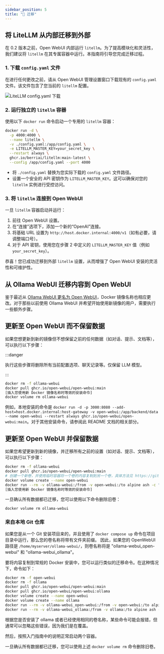 ```yaml
---
sidebar_position: 5
title: "🔄 迁移"
---
```


## 将 LiteLLM 从内部迁移到外部

在 0.2 版本之前，Open WebUI 内部运行 `litellm`。为了提高模块化和灵活性，我们建议将 `litellm` 在其专属容器中运行。本指南将引导您完成迁移过程。

### 1. 下载 `config.yaml` 文件

在进行任何更改之前，请从 Open WebUI 管理设置窗口下载现有的 `config.yaml` 文件。该文件包含了您当前的 `litellm` 配置。

![LiteLLM config.yaml 下载](/img/migration_litellm_config.png)

### 2. 运行独立的 `litellm` 容器

使用以下 `docker run` 命令启动一个专用的 `litellm` 容器：

```bash
docker run -d \
  -p 4000:4000 \
  --name litellm \
  -v ./config.yaml:/app/config.yaml \
  -e LITELLM_MASTER_KEY=your_secret_key \
  --restart always \
  ghcr.io/berriai/litellm:main-latest \
  --config /app/config.yaml --port 4000
```

- 将 `./config.yaml` 替换为您实际下载的 `config.yaml` 文件路径。
- 设置一个安全的 API 密钥作为 `LITELLM_MASTER_KEY`。这可以确保对您的 `litellm` 实例进行受控访问。

### 3. 将 `litellm` 连接到 Open WebUI

一旦 `litellm` 容器启动并运行：

1. 前往 Open WebUI 设置。
2. 在“连接”选项下，添加一个新的“OpenAI”连接。
3. 将基础 URL 设置为 `http://host.docker.internal:4000/v1`（如有必要，请调整端口号）。
4. 对于 API 密钥，使用您在步骤 2 中定义的 `LITELLM_MASTER_KEY` 值（例如 `your_secret_key`）。

恭喜！您已成功迁移到外部 `litellm` 设置，从而增强了 Open WebUI 安装的灵活性和可维护性。

## 从 Ollama WebUI 迁移内容到 Open WebUI

鉴于最近从 [Ollama WebUI 更名为 Open WebUI](https://github.com/open-webui/open-webui/discussions/602)，Docker 镜像名称也相应更改。对于那些以前使用 Ollama WebUI 并希望开始使用新镜像的用户，需要执行一些额外步骤。

## 更新至 Open WebUI 而不保留数据

如果您想更新到新的镜像但不想保留之前的任何数据（如对话、提示、文档等），可以执行以下步骤：

:::danger

执行这些步骤将删除所有当前配置选项、聊天记录等。仅保留 LLM 模型。

:::

```bash
docker rm -f ollama-webui
docker pull ghcr.io/open-webui/open-webui:main
[插入您使用新 Docker 镜像名称时等效的安装命令]
docker volume rm ollama-webui
```

例如，本地安装的命令是 `docker run -d -p 3000:8080 --add-host=host.docker.internal:host-gateway -v open-webui:/app/backend/data --name open-webui --restart always ghcr.io/open-webui/open-webui:main`。对于其他安装命令，请参阅此 README 文档的相关部分。

## 更新至 Open WebUI 并保留数据

如果您希望更新到新的镜像，并迁移所有之前的设置（如对话、提示、文档等），可以执行以下步骤：

```bash
docker rm -f ollama-webui
docker pull ghcr.io/open-webui/open-webui:main
# 创建一个新卷，并使用临时容器将一个卷的内容复制到另一个卷，具体方法见 https://github.com/moby/moby/issues/31154#issuecomment-360531460
docker volume create --name open-webui
docker run --rm -v ollama-webui:/from -v open-webui:/to alpine ash -c "cd /from ; cp -av . /to"
[插入您使用新 Docker 镜像名称时等效的安装命令]
```

一旦确认所有数据都已迁移，您可以使用以下命令删除旧卷：

```bash
docker volume rm ollama-webui
```

### 来自本地 Git 仓库

如果您是从一个 Git 安装项目来的，并且使用了 `docker compose up` 命令在项目目录中运行，那么您的卷名称将带有文件夹前缀。
因此，如果您的 OpenWebUI 路径是 `/home/myserver/ollama-webui/`，则卷名称将是 "ollama-webui_open-webui" 和 "ollama-webui_ollama"。

要将内容复制到常规的 Docker 安装中，您可以运行类似的迁移命令。在这种情况下，命令如下：
```bash
docker rm -f open-webui
docker rm -f ollama
docker pull ghcr.io/open-webui/open-webui:main
docker pull ghcr.io/open-webui/open-webui:ollama
docker volume create --name open-webui
docker volume create --name ollama
docker run --rm -v ollama-webui_open-webui:/from -v open-webui:/to alpine ash -c "cd /from ; cp -av . /to"
docker run --rm -v ollama-webui_ollama:/from -v ollama:/to alpine ash -c "cd /from ; cp -av . /to"
```

根据您是否安装了 ollama 或者已经使用相同的卷名称，某些命令可能会报错，但通常可以忽略这些错误，因为我们是在覆盖。

然后，按照入门指南中的说明正常启动两个容器。

一旦确认所有数据都已迁移，您可以使用上述 `docker volume rm` 命令删除旧卷。